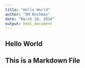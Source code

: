 ```yaml
---
title: "Hello World"
author: "DM Rochman"
date: "March 20, 2016"
output: html_document
---
```


## Hello World
## This is a Markdown File